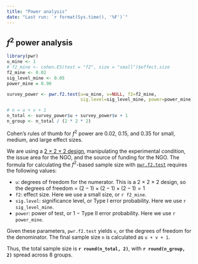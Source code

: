 ```yaml
---
title: "Power analysis"
date: "Last run: `r format(Sys.time(), '%F')`"
---
```


## $f^2$ power analysis

```r
library(pwr)
u_mine <- 1
# f2_mine <- cohen.ES(test = "f2", size = "small")$effect.size
f2_mine <- 0.02
sig_level_mine <- 0.05
power_mine = 0.90

survey_power <- pwr.f2.test(u=u_mine, v=NULL, f2=f2_mine, 
                            sig.level=sig_level_mine, power=power_mine)

# n = u + v + 1
n_total <- survey_power$u + survey_power$v + 1
n_group <- n_total / (2 * 2 * 2)
```

Cohen's rules of thumb for $f^2$ power are 0.02, 0.15, and 0.35 for small, medium, and large effect sizes.

We are using a [2 × 2 × 2 design](design.html), manipulating the experimental condition, the issue area for the NGO, and the source of funding for the NGO. The formula for calculating the $f^2$-based sample size with [`pwr.f2.test`](https://www.rdocumentation.org/packages/pwr/versions/1.2-0/topics/pwr.f2.test) requires the following values:

- `u`: degrees of freedom for the numerator. This is a 2 × 2 × 2 design, so the degrees of freedom = $(2 - 1) \times (2 - 1) \times (2 - 1) = 1$
- `f2`: effect size. Here we use a small size, or `r f2_mine`.
- `sig.level`: significance level, or Type I error probability. Here we use `r sig_level_mine`.
- `power`: power of test, or 1 − Type II error probability. Here we use `r power_mine`.

Given these parameters, `pwr.f2.test` yields `v`, or the degrees of freedom for the denominator. The final sample size `n` is calculated as `u + v + 1`.

Thus, the total sample size is **`r round(n_total, 2)`**, with **`r round(n_group, 2)`** spread across 8 groups.

